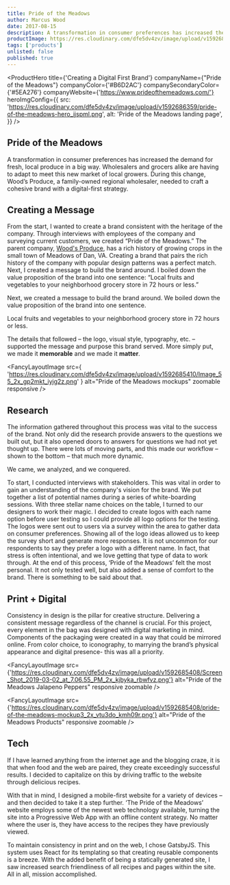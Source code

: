 ```yaml
---
title: Pride of the Meadows
author: Marcus Wood
date: 2017-08-15
description: A transformation in consumer preferences has increased the demand for fresh, local produce in a big way. During this change, Wood’s Produce needed to a digital-first strategy.
productImage: https://res.cloudinary.com/dfe5dv4zv/image/upload/v1592686359/pride-of-the-meadows-hero_ijspml.png
tags: ['products']
unlisted: false
published: true
---
```


<ProductHero
  title={'Creating a Digital First Brand'}
  companyName={"Pride of the Meadows"}
  companyColor={'#B6D2AC'}
  companySecondaryColor={'#5EA276'}
  companyWebsite={'https://www.prideofthemeadows.com/'}
  heroImgConfig={{
    src:
      'https://res.cloudinary.com/dfe5dv4zv/image/upload/v1592686359/pride-of-the-meadows-hero_ijspml.png',
    alt: 'Pride of the Meadows landing page',
  }}
/>

<Section smallPadding>

## Pride of the Meadows

A transformation in consumer preferences has increased the demand for
fresh, local produce in a big way. Wholesalers and grocers alike are
having to adapt to meet this new market of local growers. During this
change, Wood’s Produce, a family-owned regional wholesaler, needed to
craft a cohesive brand with a digital-first strategy.

</Section>

<Section smallPadding>

## Creating a Message

From the start, I wanted to create a brand consistent with the heritage of the company. Through interviews with employees of the company and surveying current customers, we created “Pride of the Meadows.” The parent company, [Wood's Produce](https://woodsproduce.com/), has a rich history of growing crops in the small town of Meadows of Dan, VA. Creating a brand that pairs the rich history of the company with popular design patterns was a perfect match. Next, I created a message to build the brand around. I boiled down the value proposition of the brand into one sentence: “Local fruits and vegetables to your neighborhood grocery store in 72 hours or less.”

Next, we created a message to build the brand around. We boiled down
the value proposition of the brand into one sentence.

<FancyTile>
  Local fruits and vegetables to your neighborhood grocery store in 72
  hours or less.
</FancyTile>

The details that followed – the logo, visual style, typography, etc. –
supported the message and purpose this brand served. More simply put,
we made it **memorable** and we made it **matter**.

</Section>

<Section secondaryBackground>

<FancyLayoutImage
  src={
    'https://res.cloudinary.com/dfe5dv4zv/image/upload/v1592685410/Image_55_2x_gp2mkt_iyjg2z.png'
  }
  alt="Pride of the Meadows mockups"
  zoomable
  responsive
/>

</Section>

<Section>

## Research

The information gathered throughout this process was vital to
the success of the brand. Not only did the research provide
answers to the questions we built out, but it also opened doors
to answers for questions we had not yet thought up. There were
lots of moving parts, and this made our workflow – shown to the
bottom – that much more dynamic.

We came, we analyzed, and we conquered.

<FancySteps>
  <FancyStepsGroup>
    <FancyStepsStep
      step="1"
      stepColor="rgba(132, 184, 151, .8)"
      arrowDirection="right"
    >
To start, I conducted interviews with stakeholders. This was vital in order to gain an understanding of the company's vision for the brand.
    </FancyStepsStep>
    <FancyStepsStep
      step="2"
    >
      We put together a list of potential names during a series of
      white-boarding sessions.
    </FancyStepsStep>
  </FancyStepsGroup>
  <FancyStepsStep
    step="3"
  >
With three stellar name choices on the table, I turned to our designers to work their magic. I decided to create logos with each name option before user testing so I could provide all logo options for the testing.
  </FancyStepsStep>
  <FancyStepsStep
    step="4"
  >
    The logos were sent out to users via a survey within the area
    to gather data on consumer preferences. Showing all of the
    logo ideas allowed us to keep the survey short and generate
    more responses. It is not uncommon for our respondents to say
    they prefer a logo with a different name. In fact, that stress
    is often intentional, and we love getting that type of data to
    work through.
  </FancyStepsStep>
  <FancyStepsStep
    step="5"
    showArrow={false}
  >
At the end of this process, ‘Pride of the Meadows’ felt the most personal. It not only tested well, but also added a sense of comfort to the brand. There is something to be said about that.
  </FancyStepsStep>
</FancySteps>

</Section>

<Section >

## Print + Digital

Consistency in design is the pillar for creative structure. Delivering a consistent message regardless of the channel is crucial. For this project, every element in the bag was designed with digital marketing in mind. Components of the packaging were created in a way that could be mirrored online. From color choice, to iconography, to marrying the brand’s physical appearance and digital presence- this was all a priority.

<FancyTile>

<FancyLayoutImage
  src={'https://res.cloudinary.com/dfe5dv4zv/image/upload/v1592685408/Screen_Shot_2019-03-02_at_7.06.55_PM_2x_kjbyka_rbwfvz.png'}
  alt="Pride of the Meadows Jalapeno Peppers"
  responsive
  zoomable
/>

</FancyTile>

</Section>

<Section twoColumn>

<SectionColumn>

<FancyLayoutImage
  src={'https://res.cloudinary.com/dfe5dv4zv/image/upload/v1592685408/pride-of-the-meadows-mockup3_2x_vtu3do_kmh09r.png'}
  alt="Pride of the Meadows Products"
  responsive
  zoomable
/>

</SectionColumn>

<SectionColumn>

## Tech

If I have learned anything from the internet age and the blogging craze, it is that when food and the web are paired, they create exceedingly successful results. I decided to capitalize on this by driving traffic to the website through delicious recipes.

With that in mind,  I designed a mobile-first website for a variety of devices – and then decided to take it a step further. ‘The Pride of the Meadows’ website employs some of the newest web technology available, turning the site into a Progressive Web App with an offline content strategy. No matter where the user is, they have access to the recipes they have previously viewed.

To maintain consistency in print and on the web,  I chose GatsbyJS. This system uses React for its templating so that creating reusable components is a breeze. With the added benefit of being a statically generated site, I saw increased search friendliness of all recipes and pages within the site. All in all, mission accomplished.

</SectionColumn>

</Section>
